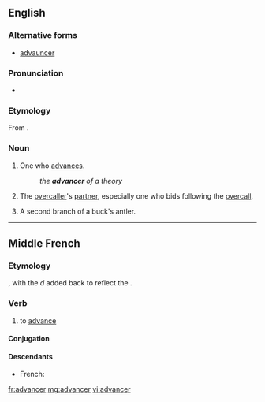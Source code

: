 ==English==

===Alternative forms===
* [[advauncer]] {{qualifier|obsolete}}

===Pronunciation===
* {{a|US}} {{IPA|/ədˈvænsɚ/|lang=en}}

===Etymology===
From {{affix|en|advance|-er|id2=agent noun}}.

===Noun===
{{en-noun}}

# One who [[advance]]s.
#: ''the '''advancer''' of a theory''
# {{lb|en|bridge}} The [[overcaller]]'s [[partner]], especially one who bids following the [[overcall]].
# A second branch of a buck's antler.
#: {{rfquotek|Howell}}

----

==Middle French==

===Etymology===
{{etyl|fro|frm}} {{m|fro|avancer}}, with the ''d'' added back to reflect the {{etyl|la|frm}}.

===Verb===
{{head|frm|verb}}

# to [[advance]] {{gloss|to move forwards}}

====Conjugation====
{{frm-conj-cer|advan}}

====Descendants====
* French: {{l|fr|avancer}}

[[fr:advancer]]
[[mg:advancer]]
[[vi:advancer]]